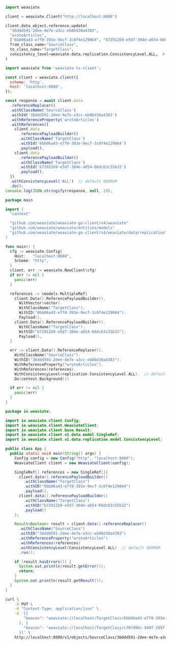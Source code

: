 
<Tabs groupId="languages">
<TabItem value="py" label="Python">

```python
import weaviate

client = weaviate.Client("http://localhost:8080")

client.data_object.reference.update(
  "36ddd591-2dee-4e7e-a3cc-eb86d30a4303",
  "wroteArticles",
  ["6bb06a43-e7f0-393e-9ecf-3c0f4e129064", "b72912b9-e5d7-304e-a654-66dc63c55b32"]
  from_class_name="SourceClass",
  to_class_name="TargetClass",
  consistency_level=weaviate.data.replication.ConsistencyLevel.ALL,  # default QUORUM
)
```

</TabItem>
<TabItem value="js" label="JavaScript/TypeScript">

```js
import weaviate from 'weaviate-ts-client';

const client = weaviate.client({
  scheme: 'http',
  host: 'localhost:8080',
});

const response = await client.data
  .referenceReplacer()
  .withClassName('SourceClass')
  .withId('36ddd591-2dee-4e7e-a3cc-eb86d30a4303')
  .withReferenceProperty('wroteArticles')
  .withReferences([
    client.data
      .referencePayloadBuilder()
      .withClassName('TargetClass')
      .withId('6bb06a43-e7f0-393e-9ecf-3c0f4e129064')
      .payload(),
    client.data
      .referencePayloadBuilder()
      .withClassName('TargetClass')
      .withId('b72912b9-e5d7-304e-a654-66dc63c55b32')
      .payload(),
  ])
  .withConsistencyLevel('ALL')  // default QUORUM
  .do();
console.log(JSON.stringify(response, null, 2));
```

</TabItem>
<TabItem value="go" label="Go">

```go
package main

import (
  "context"

  "github.com/weaviate/weaviate-go-client/v4/weaviate"
  "github.com/weaviate/weaviate/entities/models"
  "github.com/weaviate/weaviate-go-client/v4/weaviate/data/replication"  // for consistency levels
)

func main() {
  cfg := weaviate.Config{
    Host:   "localhost:8080",
    Scheme: "http",
  }
  client, err := weaviate.NewClient(cfg)
  if err != nil {
    panic(err)
  }

  references := &models.MultipleRef{
    client.Data().ReferencePayloadBuilder().
      WithVector(vector).
      WithClassName("TargetClass").
      WithID("6bb06a43-e7f0-393e-9ecf-3c0f4e129064").
      Payload(),
    client.Data().ReferencePayloadBuilder().
      WithClassName("TargetClass").
      WithID("b72912b9-e5d7-304e-a654-66dc63c55b32").
      Payload(),
  }

  err := client.Data().ReferenceReplacer().
    WithClassName("SourceClass").
    WithID("36ddd591-2dee-4e7e-a3cc-eb86d30a4303").
    WithReferenceProperty("wroteArticles").
    WithReferences(references).
    WithConsistencyLevel(replication.ConsistencyLevel.ALL).  // default QUORUM
    Do(context.Background())

  if err != nil {
    panic(err)
  }
}
```

</TabItem>
<TabItem value="java" label="Java">

```java
package io.weaviate;

import io.weaviate.client.Config;
import io.weaviate.client.WeaviateClient;
import io.weaviate.client.base.Result;
import io.weaviate.client.v1.data.model.SingleRef;
import io.weaviate.client.v1.data.replication.model.ConsistencyLevel;

public class App {
  public static void main(String[] args) {
    Config config = new Config("http", "localhost:8080");
    WeaviateClient client = new WeaviateClient(config);

    SingleRef[] references = new SingleRef[]{
      client.data().referencePayloadBuilder()
        .withClassName("TargetClass")
        .withID("6bb06a43-e7f0-393e-9ecf-3c0f4e129064")
        .payload(),
      client.data().referencePayloadBuilder()
        .withClassName("TargetClass")
        .withID("b72912b9-e5d7-304e-a654-66dc63c55b32")
        .payload()
    };

    Result<Boolean> result = client.data().referenceReplacer()
      .withClassName("SourceClass")
      .withID("36ddd591-2dee-4e7e-a3cc-eb86d30a4303")
      .withReferenceProperty("wroteArticles")
      .withReferences(references)
      .withConsistencyLevel(ConsistencyLevel.ALL)  // default QUORUM
      .run();

    if (result.hasErrors()) {
      System.out.println(result.getError());
      return;
    }
    System.out.println(result.getResult());
  }
}
```

</TabItem>
<TabItem value="curl" label="Curl">

```bash
curl \
    -X PUT \
    -H "Content-Type: application/json" \
    -d '[{
        "beacon": "weaviate://localhost/TargetClass/6bb06a43-e7f0-393e-9ecf-3c0f4e129064"
      }, {
        "beacon": "weaviate://localhost/TargetClass/c707d9bc-840f-3997-a09a-da6dba7d0e87"
      }]' \
    http://localhost:8080/v1/objects/SourceClass/36ddd591-2dee-4e7e-a3cc-eb86d30a4303/references/wroteArticles?consistency_level=ALL
```

</TabItem>
</Tabs>
